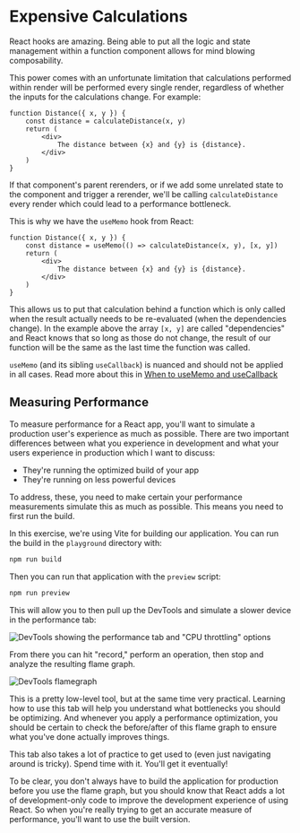 # Expensive Calculations

React hooks are amazing. Being able to put all the logic and state management
within a function component allows for mind blowing composability.

This power comes with an unfortunate limitation that calculations performed
within render will be performed every single render, regardless of whether the
inputs for the calculations change. For example:

```tsx
function Distance({ x, y }) {
	const distance = calculateDistance(x, y)
	return (
		<div>
			The distance between {x} and {y} is {distance}.
		</div>
	)
}
```

If that component's parent rerenders, or if we add some unrelated state to the
component and trigger a rerender, we'll be calling `calculateDistance` every
render which could lead to a performance bottleneck.

This is why we have the `useMemo` hook from React:

```tsx
function Distance({ x, y }) {
	const distance = useMemo(() => calculateDistance(x, y), [x, y])
	return (
		<div>
			The distance between {x} and {y} is {distance}.
		</div>
	)
}
```

This allows us to put that calculation behind a function which is only called
when the result actually needs to be re-evaluated (when the dependencies
change). In the example above the array `[x, y]` are called "dependencies" and
React knows that so long as those do not change, the result of our function will
be the same as the last time the function was called.

`useMemo` (and its sibling `useCallback`) is nuanced and should not be applied
in all cases. Read more about this in
[When to useMemo and useCallback](https://kentcdodds.com/blog/usememo-and-usecallback)

## Measuring Performance

To measure performance for a React app, you'll want to simulate a production
user's experience as much as possible. There are two important differences
between what you experience in development and what your users experience in
production which I want to discuss:

- They're running the optimized build of your app
- They're running on less powerful devices

To address, these, you need to make certain your performance measurements
simulate this as much as possible. This means you need to first run the build.

In this exercise, we're using Vite for building our application. You can run
the build in the `playground` directory with:

```sh nonumber
npm run build
```

Then you can run that application with the `preview` script:

```sh nonumber
npm run preview
```

This will allow you to then pull up the DevTools and simulate a slower device
in the performance tab:

![DevTools showing the performance tab and "CPU throttling" options](/img/performance-cpu-slowdown.png)

From there you can hit "record," perform an operation, then stop and analyze the
resulting flame graph.

![DevTools flamegraph](/img/flame-graph.png)

This is a pretty low-level tool, but at the same time very practical. Learning
how to use this tab will help you understand what bottlenecks you should be
optimizing. And whenever you apply a performance optimization, you should be
certain to check the before/after of this flame graph to ensure what you've done
actually improves things.

This tab also takes a lot of practice to get used to (even just navigating
around is tricky). Spend time with it. You'll get it eventually!

<callout-info>
	To be clear, you don't always have to build the application for production
	before you use the flame graph, but you should know that React adds a lot of
	development-only code to improve the development experience of using React. So
	when you're really trying to get an accurate measure of performance, you'll
	want to use the built version.
</callout-info>
